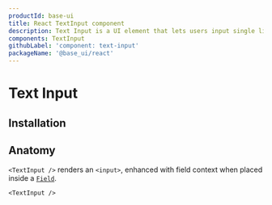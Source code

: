 ```yaml
---
productId: base-ui
title: React TextInput component
description: Text Input is a UI element that lets users input single line text.
components: TextInput
githubLabel: 'component: text-input'
packageName: '@base_ui/react'
---
```


# Text Input

<Description />

<ComponentLinkHeader design={false} />

<Demo demo="TextInputIntroduction" defaultCodeOpen="false" bg="gradient" />

## Installation

<InstallationInstructions componentName="TextInput" />

## Anatomy

`<TextInput />` renders an `<input>`, enhanced with field context when placed inside a [`Field`](/components/react-field/).

```tsx
<TextInput />
```
